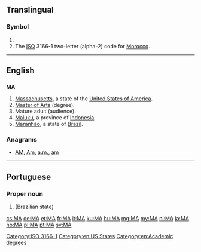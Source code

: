 {{also|Appendix:Variations of "ma"}}
==Translingual==

===Symbol===
{{head|mul|symbol}}

# {{SI-unit-abb|mega|ampere|[[electrical current]]}}
# The [[ISO]] 3166-1 two-letter (alpha-2) code for [[Morocco]].

[[Category:ISO 3166-1]]

----

==English==

==={{abbreviation-old|en}}===
'''MA'''

# [[Massachusetts]], a state of the [[United States of America]].
# [[Master of Arts]] (degree).
# Mature adult (audience).
# [[Maluku]], a province of [[Indonesia]].
# [[Maranhão]], a state of [[Brazil]].

===Anagrams===
* [[AM#English|AM]], [[Am#English|Am]], [[a.m.#English|a.m.]], [[am#English|am]]

[[Category:en:US States]]
[[Category:en:Academic degrees]]
----

==Portuguese==

===Proper noun===
{{pt-proper noun|m}}

# {{abbreviation of|Maranhão|lang=pt}} (Brazilian state)

[[cs:MA]]
[[de:MA]]
[[et:MA]]
[[fr:MA]]
[[it:MA]]
[[ku:MA]]
[[hu:MA]]
[[mg:MA]]
[[my:MA]]
[[nl:MA]]
[[ja:MA]]
[[no:MA]]
[[pl:MA]]
[[pt:MA]]
[[sv:MA]]